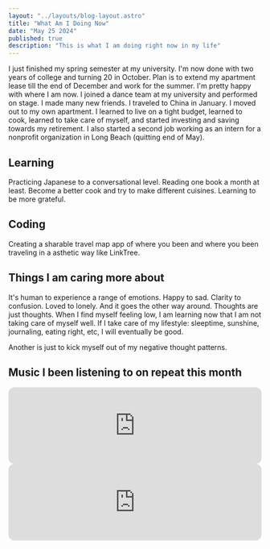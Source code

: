 ```yaml
---
layout: "../layouts/blog-layout.astro"
title: "What Am I Doing Now"
date: "May 25 2024"
published: true
description: "This is what I am doing right now in my life"
---
```


I just finished my spring semester at my university. I'm now done with two years of college and turning 20 in October. Plan is to extend my apartment lease till the end of December and work for the summer. I'm pretty happy with where I am now. I joined a dance team at my university and performed on stage. I made many new friends. I traveled to China in January. I moved out to my own apartment. I learned to live on a tight budget, learned to cook, learned to take care of myself, and started investing and saving towards my retirement. I also started a second job working as an intern for a nonprofit organization in Long Beach (quitting end of May).

## Learning

Practicing Japanese to a conversational level. Reading one book a month at least. Become a better cook and try to make different cuisines. Learning to be more grateful.

## Coding

Creating a sharable travel map app of where you been and where you been traveling in a asthetic way like LinkTree.

## Things I am caring more about

It's human to experience a range of emotions. Happy to sad. Clarity to confusion. Loved to lonely. And it goes the other way around. Thoughts are just thoughts. When I find myself feeling low, I am learning now that I am not taking care of myself well. If I take care of my lifestyle: sleeptime, sunshine, journaling, eating right, etc, I will eventually be good.

Another is just to kick myself out of my negative thought patterns.

## Music I been listening to on repeat this month

<iframe
    style="border-radius:12px"
    src="https://open.spotify.com/embed/track/4s5LsmjqGgpwftaPqgONLC?utm_source=generator"
    width="100%"
    height="152"
    frameBorder="0"
    allowfullscreen=""
    allow="autoplay; clipboard-write; encrypted-media; fullscreen; picture-in-picture"
    loading="lazy"
></iframe>

<iframe
    style="border-radius:12px"
    src="https://open.spotify.com/embed/track/22RbBpcpvW5sZwnSyXesUh?utm_source=generator&theme=0"
    width="100%"
    height="152"
    frameBorder="0"
    allowfullscreen=""
    allow="autoplay; clipboard-write; encrypted-media; fullscreen; picture-in-picture"
    loading="lazy"
></iframe>

